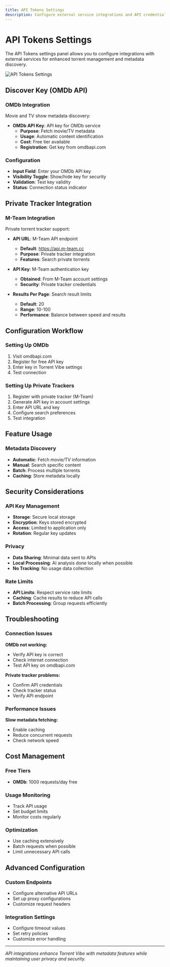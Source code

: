 ```yaml
---
title: API Tokens Settings
description: Configure external service integrations and API credentials
---
```


# API Tokens Settings

The API Tokens settings panel allows you to configure integrations with external services for enhanced torrent management and metadata discovery.

![API Tokens Settings](/screenshots/TorrentVibeScreenshot_APITokensSettings.png)

## Discover Key (OMDb API)

### OMDb Integration
Movie and TV show metadata discovery:

- **OMDb API Key**: API key for OMDb service
  - **Purpose**: Fetch movie/TV metadata
  - **Usage**: Automatic content identification
  - **Cost**: Free tier available
  - **Registration**: Get key from omdbapi.com

### Configuration
- **Input Field**: Enter your OMDb API key
- **Visibility Toggle**: Show/hide key for security
- **Validation**: Test key validity
- **Status**: Connection status indicator

## Private Tracker Integration

### M-Team Integration
Private torrent tracker support:

- **API URL**: M-Team API endpoint
  - **Default**: https://api.m-team.cc
  - **Purpose**: Private tracker integration
  - **Features**: Search private torrents

- **API Key**: M-Team authentication key
  - **Obtained**: From M-Team account settings
  - **Security**: Private tracker credentials

- **Results Per Page**: Search result limits
  - **Default**: 20
  - **Range**: 10-100
  - **Performance**: Balance between speed and results

## Configuration Workflow

### Setting Up OMDb
1. Visit omdbapi.com
2. Register for free API key
3. Enter key in Torrent Vibe settings
4. Test connection

### Setting Up Private Trackers
1. Register with private tracker (M-Team)
2. Generate API key in account settings
3. Enter API URL and key
4. Configure search preferences
5. Test integration

## Feature Usage

### Metadata Discovery
- **Automatic**: Fetch movie/TV information
- **Manual**: Search specific content
- **Batch**: Process multiple torrents
- **Caching**: Store metadata locally

## Security Considerations

### API Key Management
- **Storage**: Secure local storage
- **Encryption**: Keys stored encrypted
- **Access**: Limited to application only
- **Rotation**: Regular key updates

### Privacy
- **Data Sharing**: Minimal data sent to APIs
- **Local Processing**: AI analysis done locally when possible
- **No Tracking**: No usage data collection

### Rate Limits
- **API Limits**: Respect service rate limits
- **Caching**: Cache results to reduce API calls
- **Batch Processing**: Group requests efficiently

## Troubleshooting

### Connection Issues

**OMDb not working:**
- Verify API key is correct
- Check internet connection
- Test API key on omdbapi.com

**Private tracker problems:**
- Confirm API credentials
- Check tracker status
- Verify API endpoint

### Performance Issues

**Slow metadata fetching:**
- Enable caching
- Reduce concurrent requests
- Check network speed

## Cost Management

### Free Tiers
- **OMDb**: 1000 requests/day free

### Usage Monitoring
- Track API usage
- Set budget limits
- Monitor costs regularly

### Optimization
- Use caching extensively
- Batch requests when possible
- Limit unnecessary API calls

## Advanced Configuration

### Custom Endpoints
- Configure alternative API URLs
- Set up proxy configurations
- Customize request headers

### Integration Settings
- Configure timeout values
- Set retry policies
- Customize error handling

---

*API integrations enhance Torrent Vibe with metadata features while maintaining user privacy and security.*